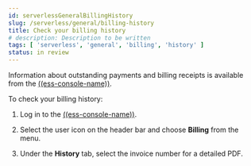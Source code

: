 ```yaml
---
id: serverlessGeneralBillingHistory
slug: /serverless/general/billing-history
title: Check your billing history
# description: Description to be written
tags: [ 'serverless', 'general', 'billing', 'history' ]
status: in review
---
```


Information about outstanding payments and billing receipts is available from the [((ess-console-name))](((ess-console))).

To check your billing history:

1. Log in to the [((ess-console-name))](((ess-console))).

2. Select the user icon on the header bar and choose **Billing** from the menu.

3. Under the **History** tab, select the invoice number for a detailed PDF.
